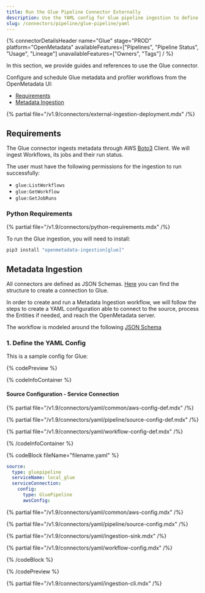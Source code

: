 ```yaml
---
title: Run the Glue Pipeline Connector Externally
description: Use the YAML config for Glue pipeline ingestion to define metadata patterns, connection parameters, and lineage capture logic.
slug: /connectors/pipeline/glue-pipeline/yaml
---
```



{% connectorDetailsHeader
name="Glue"
stage="PROD"
platform="OpenMetadata"
availableFeatures=["Pipelines", "Pipeline Status", "Usage", "Lineage"]
unavailableFeatures=["Owners", "Tags"]
/ %}

In this section, we provide guides and references to use the Glue connector.

Configure and schedule Glue metadata and profiler workflows from the OpenMetadata UI:
- [Requirements](#requirements)
- [Metadata Ingestion](#metadata-ingestion)

{% partial file="/v1.9/connectors/external-ingestion-deployment.mdx" /%}

## Requirements

The Glue connector ingests metadata through AWS [Boto3](https://boto3.amazonaws.com/v1/documentation/api/latest/reference/services/glue.html) Client.
We will ingest Workflows, its jobs and their run status.

The user must have the following permissions for the ingestion to run successfully:

- `glue:ListWorkflows`
- `glue:GetWorkflow`
- `glue:GetJobRuns`

### Python Requirements

{% partial file="/v1.9/connectors/python-requirements.mdx" /%}

To run the Glue ingestion, you will need to install:

```bash
pip3 install "openmetadata-ingestion[glue]"
```

## Metadata Ingestion

All connectors are defined as JSON Schemas.
[Here](https://github.com/open-metadata/OpenMetadata/blob/main/openmetadata-spec/src/main/resources/json/schema/entity/services/connections/database/glueConnection.json)
you can find the structure to create a connection to Glue.

In order to create and run a Metadata Ingestion workflow, we will follow
the steps to create a YAML configuration able to connect to the source,
process the Entities if needed, and reach the OpenMetadata server.

The workflow is modeled around the following
[JSON Schema](https://github.com/open-metadata/OpenMetadata/blob/main/openmetadata-spec/src/main/resources/json/schema/metadataIngestion/workflow.json)

### 1. Define the YAML Config

This is a sample config for Glue:

{% codePreview %}

{% codeInfoContainer %}

#### Source Configuration - Service Connection

{% partial file="/v1.9/connectors/yaml/common/aws-config-def.mdx" /%}

{% partial file="/v1.9/connectors/yaml/pipeline/source-config-def.mdx" /%}

<IngestionSinkDef />

{% partial file="/v1.9/connectors/yaml/workflow-config-def.mdx" /%}

{% /codeInfoContainer %}

{% codeBlock fileName="filename.yaml" %}

```yaml {% isCodeBlock=true %}
source:
  type: gluepipeline 
  serviceName: local_glue
  serviceConnection:
    config:
      type: GluePipeline
      awsConfig:
```
{% partial file="/v1.9/connectors/yaml/common/aws-config.mdx" /%}

{% partial file="/v1.9/connectors/yaml/pipeline/source-config.mdx" /%}

{% partial file="/v1.9/connectors/yaml/ingestion-sink.mdx" /%}

{% partial file="/v1.9/connectors/yaml/workflow-config.mdx" /%}

{% /codeBlock %}

{% /codePreview %}

{% partial file="/v1.9/connectors/yaml/ingestion-cli.mdx" /%}
